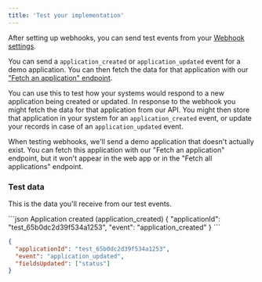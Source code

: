 ```yaml
---
title: 'Test your implementation'
---
```


After setting up webhooks, you can send test events from your [Webhook settings](https://app.loanscape.io/dashboard/settings/developers). 

You can send a `application_created` or `application_updated` event for a demo application. You can then fetch the data for that application with our ["Fetch an application" endpoint](/api-reference/endpoint/fetch_application).

You can use this to test how your systems would respond to a new application being created or updated. In response to the webhook you might fetch the data for that application from our API. You might then store that application in your system for an `application_created` event, or update your records in case of an `application_updated` event.

<Info>
  When testing webhooks, we'll send a demo application that doesn't actually exist. You can fetch this application with our "Fetch an application" endpoint, but it won't appear in the web app or in the "Fetch all applications" endpoint.
</Info>

### Test data

This is the data you'll receive from our test events.

<CodeGroup>
```json Application created (application_created)
{
  "applicationId": "test_65b0dc2d39f534a1253",
  "event": "application_created"
}
```

```json Application updated (application_updated)
{
  "applicationId": "test_65b0dc2d39f534a1253",
  "event": "application_updated",
  "fieldsUpdated": ["status"]
}
```
</CodeGroup>
